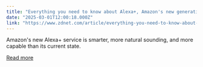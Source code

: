 ```yaml
---
title: "Everything you need to know about Alexa+, Amazon's new generative AI assistant"
date: "2025-03-01T12:00:18.000Z"
link: "https://www.zdnet.com/article/everything-you-need-to-know-about-alexa-amazons-new-generative-ai-assistant/"
---
```


Amazon's new Alexa+ service is smarter, more natural sounding, and more capable than its current state.

[Read more](https://www.zdnet.com/article/everything-you-need-to-know-about-alexa-amazons-new-generative-ai-assistant/)
